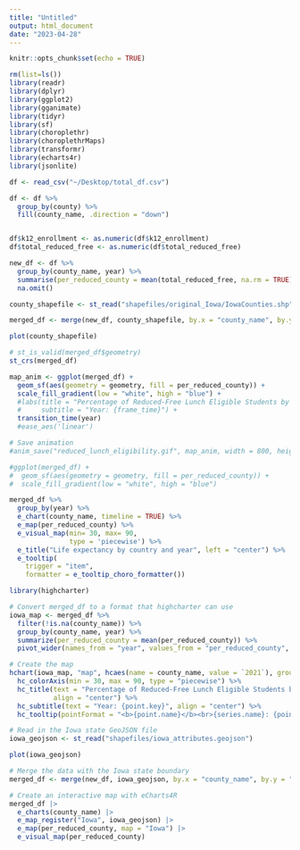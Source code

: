```yaml
---
title: "Untitled"
output: html_document
date: "2023-04-28"
---
```


```r
knitr::opts_chunk$set(echo = TRUE)
```

```r
rm(list=ls())
library(readr)
library(dplyr)
library(ggplot2)
library(gganimate)
library(tidyr)
library(sf)
library(choroplethr)
library(choroplethrMaps)
library(transformr)
library(echarts4r)
library(jsonlite)
```


```r
df <- read_csv("~/Desktop/total_df.csv")

df <- df %>%
  group_by(county) %>%
  fill(county_name, .direction = "down")


df$k12_enrollment <- as.numeric(df$k12_enrollment)
df$total_reduced_free <- as.numeric(df$total_reduced_free)

new_df <- df %>%
  group_by(county_name, year) %>%
  summarise(per_reduced_county = mean(total_reduced_free, na.rm = TRUE) / mean(k12_enrollment, na.rm = TRUE)) %>%
  na.omit()

```


```r
county_shapefile <- st_read("shapefiles/original_Iowa/IowaCounties.shp")

merged_df <- merge(new_df, county_shapefile, by.x = "county_name", by.y = "CountyName")

plot(county_shapefile)
```

```r

# st_is_valid(merged_df$geometry)
st_crs(merged_df)

map_anim <- ggplot(merged_df) +
  geom_sf(aes(geometry = geometry, fill = per_reduced_county)) +
  scale_fill_gradient(low = "white", high = "blue") +
  #labs(title = "Percentage of Reduced-Free Lunch Eligible Students by County",
  #     subtitle = "Year: {frame_time}") +
  transition_time(year) 
  #ease_aes('linear')

# Save animation
#anim_save("reduced_lunch_eligibility.gif", map_anim, width = 800, height = 600, fps = 10)

#ggplot(merged_df) +
#  geom_sf(aes(geometry = geometry, fill = per_reduced_county)) +
#  scale_fill_gradient(low = "white", high = "blue") 

```


```r
merged_df %>%
  group_by(year) %>%
  e_chart(county_name, timeline = TRUE) %>%
  e_map(per_reduced_county) %>%
  e_visual_map(min= 30, max= 90,
               type = 'piecewise') %>%
  e_title("Life expectancy by country and year", left = "center") %>%
  e_tooltip(
    trigger = "item",
    formatter = e_tooltip_choro_formatter())

```



```r

library(highcharter)

# Convert merged_df to a format that highcharter can use
iowa_map <- merged_df %>%
  filter(!is.na(county_name)) %>%
  group_by(county_name, year) %>%
  summarize(per_reduced_county = mean(per_reduced_county)) %>%
  pivot_wider(names_from = "year", values_from = "per_reduced_county", values_fill = NA)

# Create the map
hchart(iowa_map, "map", hcaes(name = county_name, value = `2021`), group = "year") %>%
  hc_colorAxis(min = 30, max = 90, type = "piecewise") %>%
  hc_title(text = "Percentage of Reduced-Free Lunch Eligible Students by County",
           align = "center") %>%
  hc_subtitle(text = "Year: {point.key}", align = "center") %>%
  hc_tooltip(pointFormat = "<b>{point.name}</b><br>{series.name}: {point.value}%") 

```

```r
# Read in the Iowa state GeoJSON file
iowa_geojson <- st_read("shapefiles/iowa_attributes.geojson")

plot(iowa_geojson)

# Merge the data with the Iowa state boundary
merged_df <- merge(new_df, iowa_geojson, by.x = "county_name", by.y = "CountyName")

# Create an interactive map with eCharts4R
merged_df |>
  e_charts(county_name) |>
  e_map_register("Iowa", iowa_geojson) |>
  e_map(per_reduced_county, map = "Iowa") |>
  e_visual_map(per_reduced_county)

```














